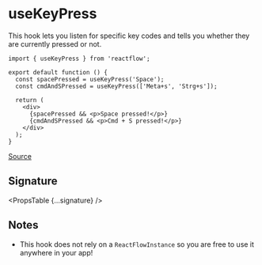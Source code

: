 
# useKeyPress

This hook lets you listen for specific key codes and tells you whether they are
currently pressed or not.

```tsx
import { useKeyPress } from 'reactflow';

export default function () {
  const spacePressed = useKeyPress('Space');
  const cmdAndSPressed = useKeyPress(['Meta+s', 'Strg+s']);

  return (
    <div>
      {spacePressed && <p>Space pressed!</p>}
      {cmdAndSPressed && <p>Cmd + S pressed!</p>}
    </div>
  );
}
```

[Source](https://github.com/wbkd/react-flow/blob/6d9585c1a62bf549298c83ad5f2dcd6216a5b8eb/packages/core/src/hooks/useKeyPress.ts)

## Signature

<PropsTable {...signature} />

## Notes

- This hook does not rely on a `ReactFlowInstance` so you are free to use it
  anywhere in your app!
